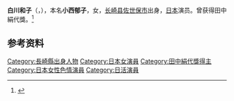 '''白川和子'''（{{jpn|j=白川 和子|hg=ふじむら しほ|rm=Shirakawa Kazuko}}，{{bd|1947年|9月30日||}}），本名'''小西郁子'''，女，[[长崎县|长崎县]][[佐世保市|佐世保市]]出身，[[日本|日本]]演员。曾获得田中絹代獎。<ref>{{Cite web|title=元ロマンポルノ女優、M-1挑戦！脳梗塞・子宮がんを乗り越えた白川和子が掴んだ「幸せ」|url=https://post.tv-asahi.co.jp/post-80307/|accessdate=2021-04-13|work=tv-asahi|language=ja|archive-date=2021-04-14|archive-url=https://web.archive.org/web/20210414192743/https://post.tv-asahi.co.jp/post-80307/|dead-url=no}}</ref>

== 参考资料 ==
{{reflist}}

{{田中絹代獎}}

{{Authority control}}
{{DEFAULTSORT:Shirakawa, Kazuko}}

[[Category:長崎縣出身人物|Category:長崎縣出身人物]]
[[Category:日本女演員|Category:日本女演員]]
[[Category:田中絹代獎得主|Category:田中絹代獎得主]]
[[Category:日本女性色情演員|Category:日本女性色情演員]]
[[Category:日活演員|Category:日活演員]]